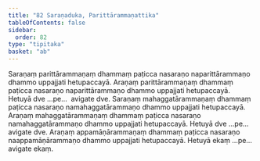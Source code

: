 ```yaml
---
title: "82 Saraṇaduka, Parittārammaṇattika"
tableOfContents: false
sidebar:
  order: 82
type: "tipitaka"
basket: "ab"
---
```



<DynamicBreadcrumb />

<Division number="94">

<Paragraph number="259">
Saraṇaṃ parittārammaṇaṃ dhammaṃ paṭicca nasaraṇo naparittārammaṇo dhammo uppajjati hetupaccayā. Araṇaṃ parittārammaṇaṃ dhammaṃ paṭicca nasaraṇo naparittārammaṇo dhammo uppajjati hetupaccayā. Hetuyā dve …pe…  avigate dve.
</Paragraph>

<Paragraph number="260">
Saraṇaṃ mahaggatārammaṇaṃ dhammaṃ paṭicca nasaraṇo namahaggatārammaṇo dhammo uppajjati hetupaccayā. Araṇaṃ mahaggatārammaṇaṃ dhammaṃ paṭicca nasaraṇo namahaggatārammaṇo dhammo uppajjati hetupaccayā. Hetuyā dve …pe…  avigate dve.
</Paragraph>

<Paragraph number="261">
Araṇaṃ appamāṇārammaṇaṃ dhammaṃ paṭicca nasaraṇo naappamāṇārammaṇo dhammo uppajjati hetupaccayā. Hetuyā ekaṃ …pe…  avigate ekaṃ.
</Paragraph>
</Division>